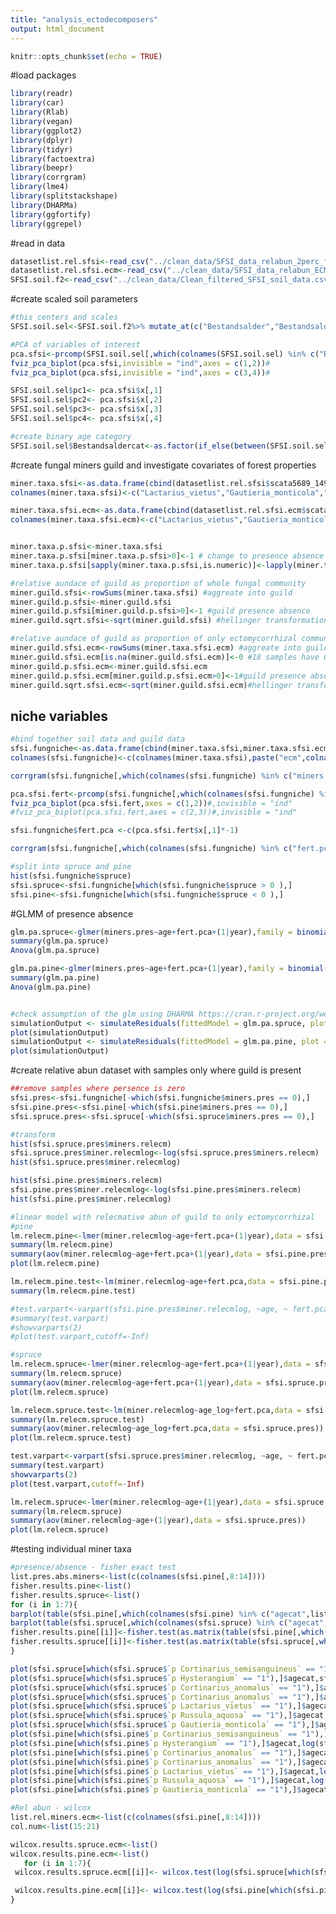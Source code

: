 ```yaml
---
title: "analysis_ectodecomposers"
output: html_document
---
```


```r
knitr::opts_chunk$set(echo = TRUE)
```

#load packages
```r
library(readr)
library(car)
library(Rlab)
library(vegan)
library(ggplot2)
library(dplyr)
library(tidyr)
library(factoextra)
library(beepr)
library(corrgram)
library(lme4)
library(splitstackshape)
library(DHARMa)
library(ggfortify)
library(ggrepel)
```


#read in data
```r
datasetlist.rel.sfsi<-read_csv("../clean_data/SFSI_data_relabun_2perc_filtered.csv")
datasetlist.rel.sfsi.ecm<-read_csv("../clean_data/SFSI_data_relabun_ECM_2perc_filtered.csv")
SFSI.soil.f2<-read_csv("../clean_data/Clean_filtered_SFSI_soil_data.csv")
```

#create scaled soil parameters
```r
#this centers and scales 
SFSI.soil.sel<-SFSI.soil.f2%>% mutate_at(c("Bestandsalder","Bestandsalder_log","Tallandel","Granandel","Bjorkandel","CN_log","Temperatursumma","pH_H2O_log","NC","CN","Cstock","Cstock_log"),list(scaled =scale))

#PCA of variables of interest
pca.sfsi<-prcomp(SFSI.soil.sel[,which(colnames(SFSI.soil.sel) %in% c("Bestandsalder_scaled","Granandel_scaled","pH_H2O_log_scaled","Temperatursumma_scaled","NC_scaled"))]) 
fviz_pca_biplot(pca.sfsi,invisible = "ind",axes = c(1,2))#
fviz_pca_biplot(pca.sfsi,invisible = "ind",axes = c(3,4))#

SFSI.soil.sel$pc1<- pca.sfsi$x[,1]
SFSI.soil.sel$pc2<- pca.sfsi$x[,2]
SFSI.soil.sel$pc3<- pca.sfsi$x[,3]
SFSI.soil.sel$pc4<- pca.sfsi$x[,4]

#create binary age category
SFSI.soil.sel$Bestandsaldercat<-as.factor(if_else(between(SFSI.soil.sel$Bestandsalder,0,70),"young",if_else(between(SFSI.soil.sel$Bestandsalder,70,300),"old","miss")))

```


#create fungal miners guild and investigate covariates of forest properties
```r
miner.taxa.sfsi<-as.data.frame(cbind(datasetlist.rel.sfsi$scata5689_149,datasetlist.rel.sfsi$scata5689_284,datasetlist.rel.sfsi$scata5689_274,datasetlist.rel.sfsi$scata5689_262,datasetlist.rel.sfsi$scata5689_687,datasetlist.rel.sfsi$scata5689_302,datasetlist.rel.sfsi$scata5689_66))#,datasetlist.rel.sfsi$scata5689_294
colnames(miner.taxa.sfsi)<-c("Lactarius_vietus","Gautieria_monticola","Cortinarius_comptulus","Russula_aquosa","Cortinarius_anomalus","Hysterangium","Cortinarius_semisanguineus")#,"Suillus_luteus"

miner.taxa.sfsi.ecm<-as.data.frame(cbind(datasetlist.rel.sfsi.ecm$scata5689_149,datasetlist.rel.sfsi.ecm$scata5689_284,datasetlist.rel.sfsi.ecm$scata5689_274,datasetlist.rel.sfsi.ecm$scata5689_262,datasetlist.rel.sfsi.ecm$scata5689_687,datasetlist.rel.sfsi.ecm$scata5689_302,datasetlist.rel.sfsi.ecm$scata5689_66))#,datasetlist.rel.sfsi.ecm$scata5689_294
colnames(miner.taxa.sfsi.ecm)<-c("Lactarius_vietus","Gautieria_monticola","Cortinarius_comptulus","Russula_aquosa","Cortinarius_anomalus","Hysterangium","Cortinarius_semisanguineus")#,"Suillus_luteus"


miner.taxa.p.sfsi<-miner.taxa.sfsi
miner.taxa.p.sfsi[miner.taxa.p.sfsi>0]<-1 # change to presence absence if rel abun is greater than zero
miner.taxa.p.sfsi[sapply(miner.taxa.p.sfsi,is.numeric)]<-lapply(miner.taxa.p.sfsi[sapply(miner.taxa.p.sfsi,is.numeric)],as.factor) #switch to factor from numeric

#relative aundace of guild as proportion of whole fungal community
miner.guild.sfsi<-rowSums(miner.taxa.sfsi) #aggreate into guild 
miner.guild.p.sfsi<-miner.guild.sfsi
miner.guild.p.sfsi[miner.guild.p.sfsi>0]<-1 #guild presence absence
miner.guild.sqrt.sfsi<-sqrt(miner.guild.sfsi) #hellinger transformation of realtive abun data

#relative aundace of guild as proportion of only ectomycorrhizal community
miner.guild.sfsi.ecm<-rowSums(miner.taxa.sfsi.ecm) #aggreate into guild 
miner.guild.sfsi.ecm[is.na(miner.guild.sfsi.ecm)]<-0 #18 samples have 0 relative abundance of ecto fungi and replace these Nan with zero
miner.guild.p.sfsi.ecm<-miner.guild.sfsi.ecm
miner.guild.p.sfsi.ecm[miner.guild.p.sfsi.ecm>0]<-1#guild presence absence
miner.guild.sqrt.sfsi.ecm<-sqrt(miner.guild.sfsi.ecm)#hellinger transformation of realtive abun data
```

## niche variables
```r
#bind together soil data and guild data
sfsi.fungniche<-as.data.frame(cbind(miner.taxa.sfsi,miner.taxa.sfsi.ecm,miner.taxa.p.sfsi,miner.guild.p.sfsi,miner.guild.sfsi,miner.guild.sfsi.ecm,miner.guild.sqrt.sfsi,miner.guild.sqrt.sfsi.ecm,SFSI.soil.sel$Bestandsalder_scaled,SFSI.soil.sel$Bestandsalder_log_scaled,SFSI.soil.sel$Granandel_scaled,SFSI.soil.sel$pH_H2O_log_scaled,SFSI.soil.sel$NC_scaled,SFSI.soil.sel$Temperatursumma_scaled,SFSI.soil.sel$Taxar,SFSI.soil.sel$Bestandsaldercat,SFSI.soil.sel$Cstock_log_scaled,SFSI.soil.sel$Cstock_scaled))
colnames(sfsi.fungniche)<-c(colnames(miner.taxa.sfsi),paste("ecm",colnames(miner.taxa.p.sfsi)),paste("p",colnames(miner.taxa.p.sfsi)),"miners.pres","miners.rel","miners.relecm","miners.relsqrt","miners.relsqrtecm","age","age_log","spruce","pH","NC","temp","year","agecat","Cstock_log","Cstock")

corrgram(sfsi.fungniche[,which(colnames(sfsi.fungniche) %in% c("miners.pres","age","pH","NC","spruce","temp"))],upper.panel = panel.conf,lower.panel = panel.fill)

pca.sfsi.fert<-prcomp(sfsi.fungniche[,which(colnames(sfsi.fungniche) %in% c("NC","pH"))]) 
fviz_pca_biplot(pca.sfsi.fert,axes = c(1,2))#,invisible = "ind"
#fviz_pca_biplot(pca.sfsi.fert,axes = c(2,3))#,invisible = "ind"

sfsi.fungniche$fert.pca <-c(pca.sfsi.fert$x[,1]*-1)

corrgram(sfsi.fungniche[,which(colnames(sfsi.fungniche) %in% c("fert.pca","spruce","miners.pres","temp","age"))],upper.panel = panel.conf,lower.panel = panel.fill)

#split into spruce and pine
hist(sfsi.fungniche$spruce)
sfsi.spruce<-sfsi.fungniche[which(sfsi.fungniche$spruce > 0 ),]
sfsi.pine<-sfsi.fungniche[which(sfsi.fungniche$spruce < 0 ),]

```


#GLMM of presence absence
```r
glm.pa.spruce<-glmer(miners.pres~age+fert.pca+(1|year),family = binomial(),data = sfsi.spruce)
summary(glm.pa.spruce)
Anova(glm.pa.spruce)

glm.pa.pine<-glmer(miners.pres~age+fert.pca+(1|year),family = binomial(),data = sfsi.pine)
summary(glm.pa.pine)
Anova(glm.pa.pine)


#check assumption of the glm using DHARMA https://cran.r-project.org/web/packages/DHARMa/vignettes/DHARMa.html
simulationOutput <- simulateResiduals(fittedModel = glm.pa.spruce, plot = F)
plot(simulationOutput)
simulationOutput <- simulateResiduals(fittedModel = glm.pa.pine, plot = F)
plot(simulationOutput)
```

#create relative abun dataset with samples only where guild is present
```r
##remove samples where persence is zero
sfsi.pres<-sfsi.fungniche[-which(sfsi.fungniche$miners.pres == 0),]
sfsi.pine.pres<-sfsi.pine[-which(sfsi.pine$miners.pres == 0),]
sfsi.spruce.pres<-sfsi.spruce[-which(sfsi.spruce$miners.pres == 0),]

#transform 
hist(sfsi.spruce.pres$miners.relecm)
sfsi.spruce.pres$miner.relecmlog<-log(sfsi.spruce.pres$miners.relecm)
hist(sfsi.spruce.pres$miner.relecmlog)

hist(sfsi.pine.pres$miners.relecm)
sfsi.pine.pres$miner.relecmlog<-log(sfsi.pine.pres$miners.relecm)
hist(sfsi.pine.pres$miner.relecmlog)

#linear model with relecmative abun of guild to only ectomycorrhizal
#pine
lm.relecm.pine<-lmer(miner.relecmlog~age+fert.pca+(1|year),data = sfsi.pine.pres)
summary(lm.relecm.pine)
summary(aov(miner.relecmlog~age+fert.pca+(1|year),data = sfsi.pine.pres))
plot(lm.relecm.pine)

lm.relecm.pine.test<-lm(miner.relecmlog~age+fert.pca,data = sfsi.pine.pres)
summary(lm.relecm.pine.test)

#test.varpart<-varpart(sfsi.pine.pres$miner.relecmlog, ~age, ~ fert.pca ,data = sfsi.pine.pres[,which(colnames(sfsi.pine.pres) %in% c("miner.relecmlog","age","fert.pca"))])
#summary(test.varpart)
#showvarparts(2)
#plot(test.varpart,cutoff=-Inf)

#spruce
lm.relecm.spruce<-lmer(miner.relecmlog~age+fert.pca+(1|year),data = sfsi.spruce.pres)
summary(lm.relecm.spruce)
summary(aov(miner.relecmlog~age+fert.pca+(1|year),data = sfsi.spruce.pres))
plot(lm.relecm.spruce)

lm.relecm.spruce.test<-lm(miner.relecmlog~age_log+fert.pca,data = sfsi.spruce.pres)
summary(lm.relecm.spruce.test)
summary(aov(miner.relecmlog~age_log+fert.pca,data = sfsi.spruce.pres))
plot(lm.relecm.spruce.test)

test.varpart<-varpart(sfsi.spruce.pres$miner.relecmlog, ~age, ~ fert.pca ,data = sfsi.spruce.pres[,which(colnames(sfsi.spruce.pres) %in% c("miner.relecmlog","age","fert.pca"))])
summary(test.varpart)
showvarparts(2)
plot(test.varpart,cutoff=-Inf)

lm.relecm.spruce<-lmer(miner.relecmlog~age+(1|year),data = sfsi.spruce.pres)
summary(lm.relecm.spruce)
summary(aov(miner.relecmlog~age+(1|year),data = sfsi.spruce.pres))
plot(lm.relecm.spruce)

```


#testing individual miner taxa
```r
#presence/absence - fisher exact test
list.pres.abs.miners<-list(c(colnames(sfsi.pine[,8:14])))
fisher.results.pine<-list()
fisher.results.spruce<-list()
for (i in 1:7){
barplot(table(sfsi.pine[,which(colnames(sfsi.pine) %in% c("agecat",list.pres.abs.miners[[1]][[i]]))]))
barplot(table(sfsi.spruce[,which(colnames(sfsi.spruce) %in% c("agecat",list.pres.abs.miners[[1]][[i]]))]))     
fisher.results.pine[[i]]<-fisher.test(as.matrix(table(sfsi.pine[,which(colnames(sfsi.pine) %in% c("agecat",list.pres.abs.miners[[1]][[i]]))])),or=1)
fisher.results.spruce[[i]]<-fisher.test(as.matrix(table(sfsi.spruce[,which(colnames(sfsi.spruce) %in% c("agecat",list.pres.abs.miners[[1]][[i]]))])),or=1)
}

plot(sfsi.spruce[which(sfsi.spruce$`p Cortinarius_semisanguineus` == "1"),]$agecat,sfsi.spruce[which(sfsi.spruce$`p Cortinarius_semisanguineus` == "1"),]$`Cortinarius_semisanguineus`)
plot(sfsi.spruce[which(sfsi.spruce$`p Hysterangium` == "1"),]$agecat,sfsi.spruce[which(sfsi.spruce$`p Hysterangium` == "1"),]$`Hysterangium`)
plot(sfsi.spruce[which(sfsi.spruce$`p Cortinarius_anomalus` == "1"),]$agecat,sfsi.spruce[which(sfsi.spruce$`p Cortinarius_anomalus` == "1"),]$`Cortinarius_anomalus`)
plot(sfsi.spruce[which(sfsi.spruce$`p Cortinarius_anomalus` == "1"),]$agecat,sfsi.spruce[which(sfsi.spruce$`p Cortinarius_anomalus` == "1"),]$`Cortinarius_anomalus`)
plot(sfsi.spruce[which(sfsi.spruce$`p Lactarius_vietus` == "1"),]$agecat,sfsi.spruce[which(sfsi.spruce$`p Lactarius_vietus` == "1"),]$`Lactarius_vietus`)
plot(sfsi.spruce[which(sfsi.spruce$`p Russula_aquosa` == "1"),]$agecat,log(sfsi.spruce[which(sfsi.spruce$`p Russula_aquosa` == "1"),]$`Russula_aquosa`))
plot(sfsi.spruce[which(sfsi.spruce$`p Gautieria_monticola` == "1"),]$agecat,sfsi.spruce[which(sfsi.spruce$`p Gautieria_monticola` == "1"),]$`Gautieria_monticola`)
plot(sfsi.pine[which(sfsi.pine$`p Cortinarius_semisanguineus` == "1"),]$agecat,log(sfsi.pine[which(sfsi.pine$`p Cortinarius_semisanguineus` == "1"),]$`Cortinarius_semisanguineus`))
plot(sfsi.pine[which(sfsi.pine$`p Hysterangium` == "1"),]$agecat,log(sfsi.pine[which(sfsi.pine$`p Hysterangium` == "1"),]$`Hysterangium`))
plot(sfsi.pine[which(sfsi.pine$`p Cortinarius_anomalus` == "1"),]$agecat,log(sfsi.pine[which(sfsi.pine$`p Cortinarius_anomalus` == "1"),]$`Cortinarius_anomalus`))
plot(sfsi.pine[which(sfsi.pine$`p Cortinarius_anomalus` == "1"),]$agecat,log(sfsi.pine[which(sfsi.pine$`p Cortinarius_anomalus` == "1"),]$`Cortinarius_anomalus`))
plot(sfsi.pine[which(sfsi.pine$`p Lactarius_vietus` == "1"),]$agecat,log(sfsi.pine[which(sfsi.pine$`p Lactarius_vietus` == "1"),]$`Lactarius_vietus`))
plot(sfsi.pine[which(sfsi.pine$`p Russula_aquosa` == "1"),]$agecat,log(sfsi.pine[which(sfsi.pine$`p Russula_aquosa` == "1"),]$`Russula_aquosa`))
plot(sfsi.pine[which(sfsi.pine$`p Gautieria_monticola` == "1"),]$agecat,log(sfsi.pine[which(sfsi.pine$`p Gautieria_monticola` == "1"),]$`Gautieria_monticola`))

#Rel abun - wilcox
list.rel.miners.ecm<-list(c(colnames(sfsi.pine[,8:14])))
col.num<-list(15:21)

wilcox.results.spruce.ecm<-list()
wilcox.results.pine.ecm<-list()
   for (i in 1:7){
 wilcox.results.spruce.ecm[[i]]<- wilcox.test(log(sfsi.spruce[which(sfsi.spruce[, col.num[[1]][i]] == "1" & sfsi.spruce$agecat == "old"),which(colnames(sfsi.spruce) == list.rel.miners.ecm[[1]][[i]])]),log(sfsi.spruce[which(sfsi.spruce[,col.num[[1]][i]] == "1" & sfsi.spruce$agecat == "young"),which(colnames(sfsi.spruce) == list.rel.miners.ecm[[1]][[i]])]))

 wilcox.results.pine.ecm[[i]]<- wilcox.test(log(sfsi.pine[which(sfsi.pine[, col.num[[1]][i]] == "1" & sfsi.pine$agecat == "old"),which(colnames(sfsi.pine) == list.rel.miners.ecm[[1]][[i]])]),log(sfsi.pine[which(sfsi.pine[,col.num[[1]][i]] == "1" & sfsi.pine$agecat == "young"),which(colnames(sfsi.pine) == list.rel.miners.ecm[[1]][[i]])]))
}

```
